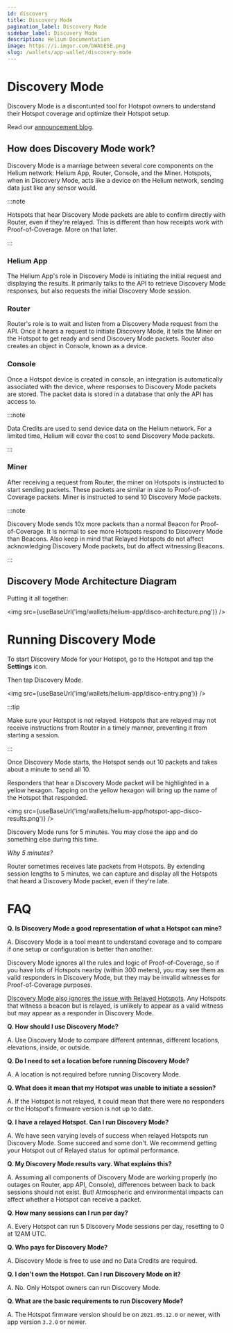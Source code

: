 ```yaml
---
id: discovery
title: Discovery Mode
pagination_label: Discovery Mode
sidebar_label: Discovery Mode
description: Helium Documentation
image: https://i.imgur.com/bWAbESE.png
slug: /wallets/app-wallet/discovery-mode
---
```



# Discovery Mode

Discovery Mode is a discontunted tool for Hotspot owners to understand their Hotspot coverage and
optimize their Hotspot setup.

Read our
[announcement blog](https://blog.helium.com/uncover-your-hotspots-potential-discovery-mode-a14003ec23d).

## How does Discovery Mode work?

Discovery Mode is a marriage between several core components on the Helium network: Helium App,
Router, Console, and the Miner. Hotspots, when in Discovery Mode, acts like a device on the Helium
network, sending data just like any sensor would.

:::note

Hotspots that hear Discovery Mode packets are able to confirm directly with Router, even if they're
relayed. This is different than how receipts work with Proof-of-Coverage. More on that later.

:::

### Helium App

The Helium App's role in Discovery Mode is initiating the initial request and displaying the
results. It primarily talks to the API to retrieve Discovery Mode responses, but also requests the
initial Discovery Mode session.

### Router

Router's role is to wait and listen from a Discovery Mode request from the API. Once it hears a
request to initiate Discovery Mode, it tells the Miner on the Hotspot to get ready and send
Discovery Mode packets. Router also creates an object in Console, known as a device.

### Console

Once a Hotspot device is created in console, an integration is automatically associated with the
device, where responses to Discovery Mode packets are stored. The packet data is stored in a
database that only the API has access to.

:::note

Data Credits are used to send device data on the Helium network. For a limited time, Helium will
cover the cost to send Discovery Mode packets.

:::

### Miner

After receiving a request from Router, the miner on Hotspots is instructed to start sending packets.
These packets are similar in size to Proof-of-Coverage packets. Miner is instructed to send 10
Discovery Mode packets.

:::note

Discovery Mode sends 10x more packets than a normal Beacon for Proof-of-Coverage. It is normal to
see more Hotspots respond to Discovery Mode than Beacons. Also keep in mind that Relayed Hotspots do
not affect acknowledging Discovery Mode packets, but do affect witnessing Beacons.

:::

## Discovery Mode Architecture Diagram

Putting it all together:

<img src={useBaseUrl('img/wallets/helium-app/disco-architecture.png')} />

# Running Discovery Mode

To start Discovery Mode for your Hotspot, go to the Hotspot and tap the **Settings** icon.

Then tap Discovery Mode.

<img src={useBaseUrl('img/wallets/helium-app/disco-entry.png')} />

:::tip

Make sure your Hotspot is not relayed. Hotspots that are relayed may not receive instructions from
Router in a timely manner, preventing it from starting a session.

:::

Once Discovery Mode starts, the Hotspot sends out 10 packets and takes about a minute to send
all 10.

Responders that hear a Discovery Mode packet will be highlighted in a yellow hexagon. Tapping on the
yellow hexagon will bring up the name of the Hotspot that responded.

<img src={useBaseUrl('img/wallets/helium-app/hotspot-app-disco-results.png')} />

Discovery Mode runs for 5 minutes. You may close the app and do something else during this time.

_Why 5 minutes?_

Router sometimes receives late packets from Hotspots. By extending session lengths to 5 minutes, we
can capture and display all the Hotspots that heard a Discovery Mode packet, even if they're late.

# FAQ

**Q. Is Discovery Mode a good representation of what a Hotspot can mine?**

A. Discovery Mode is a tool meant to understand coverage and to compare if one setup or
configuration is better than another.

Discovery Mode ignores all the rules and logic of Proof-of-Coverage, so if you have lots of Hotspots
nearby (within 300 meters), you may see them as valid responders in Discovery Mode, but they may be
invalid witnesses for Proof-of-Coverage purposes.

[Discovery Mode also ignores the issue with Relayed Hotspots](https://docs.helium.com/troubleshooting/understanding-witnesses/#relayed-hotspot-as-a-witness).
Any Hotspots that witness a beacon but is relayed, is unlikely to appear as a valid witness but may
appear as a responder in Discovery Mode.

**Q. How should I use Discovery Mode?**

A. Use Discovery Mode to compare different antennas, different locations, elevations, inside, or
outside.

**Q. Do I need to set a location before running Discovery Mode?**

A. A location is not required before running Discovery Mode.

**Q. What does it mean that my Hotspot was unable to initiate a session?**

A. If the Hotspot is not relayed, it could mean that there were no responders or the Hotspot's
firmware version is not up to date.

**Q. I have a relayed Hotspot. Can I run Discovery Mode?**

A. We have seen varying levels of success when relayed Hotspots run Discovery Mode. Some succeed and
some don't. We recommend getting your Hotspot out of Relayed status for optimal performance.

**Q. My Discovery Mode results vary. What explains this?**

A. Assuming all components of Discovery Mode are working properly (no outages on Router, app API,
Console), differences between back to back sessions should not exist. But! Atmospheric and
environmental impacts can affect whether a Hotspot can receive a packet.

**Q. How many sessions can I run per day?**

A. Every Hotspot can run 5 Discovery Mode sessions per day, resetting to 0 at 12AM UTC.

**Q. Who pays for Discovery Mode?**

A. Discovery Mode is free to use and no Data Credits are required.

**Q. I don't own the Hotspot. Can I run Discovery Mode on it?**

A. No. Only Hotspot owners can run Discovery Mode.

**Q. What are the basic requirements to run Discovery Mode?**

A. The Hotspot firmware version should be on `2021.05.12.0` or newer, with app version `3.2.0` or
newer.
